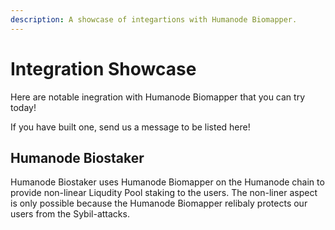 ```yaml
---
description: A showcase of integartions with Humanode Biomapper.
---
```



# Integration Showcase

Here are notable inegration with Humanode Biomapper that you can try today!

<Callout type="info">
  If you have built one, send us a message to be listed here!
</Callout>

## Humanode Biostaker

Humanode Biostaker uses Humanode Biomapper on the Humanode chain to provide
non-linear Liqudity Pool staking to the users.
The non-liner aspect is only possible because the Humanode Biomapper relibaly
protects our users from the Sybil-attacks.

<Embed title="Humanode Biostaker" href={links.biostakerMainnet} />
